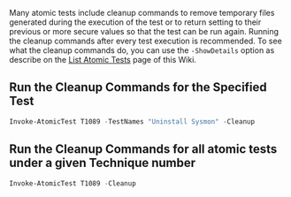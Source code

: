 Many atomic tests include cleanup commands to remove temporary files generated during the execution of the test or to return setting to their previous or more secure values so that the test can be run again. Running the cleanup commands after every test execution is recommended. To see what the cleanup commands do, you can use the `-ShowDetails` option as describe on the [List Atomic Tests](/invoke-atomicredteam/list-atomics) page of this Wiki.

## Run the Cleanup Commands for the Specified Test

```powershell copy
Invoke-AtomicTest T1089 -TestNames "Uninstall Sysmon" -Cleanup
```

## Run the Cleanup Commands for all atomic tests under a given Technique number

```powershell copy
Invoke-AtomicTest T1089 -Cleanup
```
